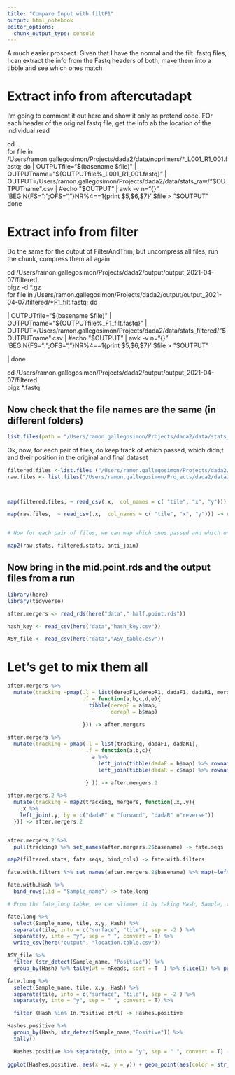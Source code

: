 ```yaml
---
title: "Compare Input with filtF1"
output: html_notebook
editor_options: 
  chunk_output_type: console
---
```

A much easier prospect. Given that I have the normal and the filt. fastq files, I can extract the info from the Fastq headers of both, make them into a tibble and see which ones match

# Extract info from aftercutadapt 
I'm going to comment it out here and show it only as pretend code. FOr each header of the original fastq file, get the info ab the location of the individual read


| cd ..
| for file in /Users/ramon.gallegosimon/Projects/dada2/data/noprimers/*_L001_R1_001.fastq; do
 
 
 | OUTPUTfile="$(basename $file)"
 | OUTPUTname="${OUTPUTfile%_L001_R1_001.fastq}"
 | OUTPUT=/Users/ramon.gallegosimon/Projects/dada2/data/stats_raw/"$OUTPUTname".csv
 | #echo "$OUTPUT"
 | awk -v n="{}" 'BEGIN{FS=":";OFS=","}NR%4==1{print $5,$6,$7}' $file > "$OUTPUT"
| done


# Extract info from filter

Do the same for the output of FilterAndTrim, but uncompress all files, run the chunk, compress them all again

<!-- ```{bash} -->
| cd /Users/ramon.gallegosimon/Projects/dada2/output/output_2021-04-07/filtered

| pigz -d *.gz

| for file in /Users/ramon.gallegosimon/Projects/dada2/output/output_2021-04-07/filtered/*F1_filt.fastq; do
 

 
 | OUTPUTfile="$(basename $file)"
 | OUTPUTname="${OUTPUTfile%_F1_filt.fastq}"
 | OUTPUT=/Users/ramon.gallegosimon/Projects/dada2/data/stats_filtered/"$OUTPUTname".csv
 | #echo "$OUTPUT"
 | awk -v n="{}" 'BEGIN{FS=":";OFS=","}NR%4==1{print $5,$6,$7}' $file > "$OUTPUT"

 | done

| cd /Users/ramon.gallegosimon/Projects/dada2/output/output_2021-04-07/filtered
| pigz  *.fastq



## Now check that the file names are the same (in different folders)

```r
list.files(path = "/Users/ramon.gallegosimon/Projects/dada2/data/stats_filtered/") == list.files(path = "/Users/ramon.gallegosimon/Projects/dada2/data/stats_raw/")
```
Ok, now, for each pair of files, do keep track of which passed, which didn;t and their position in the original and final dataset

```r
filtered.files <-list.files ("/Users/ramon.gallegosimon/Projects/dada2/data/stats_filtered/", full.names = T)
raw.files <- list.files("/Users/ramon.gallegosimon/Projects/dada2/data/stats_raw/", full.names = T)



map(filtered.files, ~ read_csv(.x,  col_names = c( "tile", "x", "y"))) -> filtered.stats

map(raw.files,  ~ read_csv(.x,  col_names = c( "tile", "x", "y"))) -> raw.stats


# Now for each pair of files, we can map which ones passed and which ones stayed

map2(raw.stats, filtered.stats, anti_join)

```

## Now bring in the mid.point.rds and the output files from a run

```r
library(here)
library(tidyverse)

after.mergers <- read_rds(here("data"," half.point.rds"))

hash_key <- read_csv(here("data","hash_key.csv"))

ASV_file <- read_csv(here("data","ASV_table.csv"))

```

# Let's get to mix them all

```r

after.mergers %>% 
  mutate(tracking =pmap(.l = list(derepF1,derepR1, dadaF1, dadaR1, mergers ),
                        .f = function(a,b,c,d,e){
                          tibble(derepF = a$map,
                                 derepR = b$map)
                          
                        })) -> after.mergers

after.mergers %>% 
  mutate(tracking = pmap(.l = list(tracking, dadaF1, dadaR1),
                         .f = function(a,b,c){
                           a %>% 
                             left_join(tibble(dadaF = b$map) %>% rownames_to_column("derepF") %>% mutate(derepF = as.numeric(derepF))) %>% 
                             left_join(tibble(dadaR = c$map) %>% rownames_to_column("derepR") %>% mutate(derepR = as.numeric(derepR)))
                           
                         } )) -> after.mergers.2

after.mergers.2 %>% 
  mutate(tracking = map2(tracking, mergers, function(.x,.y){
    .x %>% 
    left_join(.y, by = c("dadaF" = "forward", "dadaR" ="reverse"))
  })) -> after.mergers.2


after.mergers.2 %>% 
  pull(tracking) %>% set_names(after.mergers.2$basename) -> fate.seqs
```

```r
map2(filtered.stats, fate.seqs, bind_cols) -> fate.with.filters

fate.with.filters %>% set_names(after.mergers.2$basename) %>% map(~left_join(.x, hash_key, by = c("sequence"= "Sequence"))) -> fate.with.Hash

fate.with.Hash %>% 
  bind_rows(.id = "Sample_name") -> fate.long

# From the fate_long tabke, we can slimmer it by taking Hash, Sample, tile, x,y

fate.long %>% 
  select(Sample_name, tile, x,y, Hash) %>% 
  separate(tile, into = c("surface", "tile"), sep = -2 ) %>%
  separate(y, into = "y", sep = " ", convert = T) %>%
  write_csv(here("output", "location.table.csv"))

ASV_file %>% 
  filter (str_detect(Sample_name, "Positive")) %>% 
  group_by(Hash) %>% tally(wt = nReads, sort = T  ) %>% slice(1) %>% pull(Hash) -> In.Positive.ctrl

fate.long %>% 
  select(Sample_name, tile, x,y, Hash) %>% 
  separate(tile, into = c("surface", "tile"), sep = -2 ) %>%
  separate(y, into = "y", sep = " ", convert = T) %>% 

  filter (Hash %in% In.Positive.ctrl) -> Hashes.positive

Hashes.positive %>% 
  group_by(Hash, str_detect(Sample_name,"Positive")) %>% 
  tally() 

  Hashes.positive %>% separate(y, into = "y", sep = " ", convert = T) -> Hashes.positive
    
ggplot(Hashes.positive, aes(x =x, y = y)) + geom_point(aes(color = str_detect(Sample_name, "Positive"))) + facet_grid(rows = vars(tile), cols = vars(surface))


```



